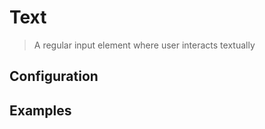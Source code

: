 
# Text

> A regular input element where user interacts textually

<CodeBlock>
  <Text label="Demo Label" value={'Demo Value'} onChange={console.log}/>
</CodeBlock>

## Configuration

<ConfigBlock of={Text} />

## Examples

<CodeBlock title="Type : Default">
  <Text onChange={console.log} />
</CodeBlock>

<CodeBlock title="Type : Disabled">
  <Text value={''} onChange={console.log} disabled />
</CodeBlock>

<CodeBlock title="Type : With Label">
  <Text label="Demo Label" onChange={console.log}/>
</CodeBlock>

<CodeBlock title="Type : With Value">
  <Text value={'Demo Value'} onChange={console.log}/>
</CodeBlock>

<CodeBlock title="Type : Error">
  <Text label="Demo Label" error={'This is a demo error'} onChange={console.log}/>
</CodeBlock>

<CodeBlock title="Type : Tooltip">
  <Text prefixClassName="test" label="Demo Label" value={'Demo Value'} onChange={console.log} tooltip={'This is a demo tooltip'}/>
</CodeBlock>